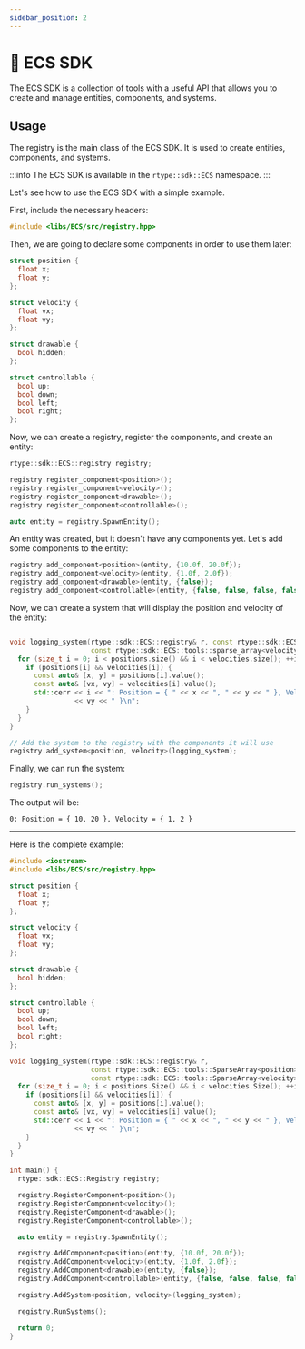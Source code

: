 ```yaml
---
sidebar_position: 2
---
```


# 🧩 ECS SDK

The ECS SDK is a collection of tools with a useful API that allows you to create and manage entities, components, and systems.

## Usage

The registry is the main class of the ECS SDK. It is used to create entities, components, and systems.

:::info
The ECS SDK is available in the `rtype::sdk::ECS` namespace.
:::

Let's see how to use the ECS SDK with a simple example.

First, include the necessary headers:

```cpp
#include <libs/ECS/src/registry.hpp>
````

Then, we are going to declare some components in order to use them later:

```cpp
struct position {
  float x;
  float y;
};

struct velocity {
  float vx;
  float vy;
};

struct drawable {
  bool hidden;
};

struct controllable {
  bool up;
  bool down;
  bool left;
  bool right;
};
```

Now, we can create a registry, register the components, and create an entity:

```cpp
rtype::sdk::ECS::registry registry;

registry.register_component<position>();
registry.register_component<velocity>();
registry.register_component<drawable>();
registry.register_component<controllable>();

auto entity = registry.SpawnEntity();
```

An entity was created, but it doesn't have any components yet. Let's add some components to the entity:

```cpp
registry.add_component<position>(entity, {10.0f, 20.0f});
registry.add_component<velocity>(entity, {1.0f, 2.0f});
registry.add_component<drawable>(entity, {false});
registry.add_component<controllable>(entity, {false, false, false, false});
```

Now, we can create a system that will display the position and velocity of the entity:

```cpp

void logging_system(rtype::sdk::ECS::registry& r, const rtype::sdk::ECS::tools::sparse_array<position>& positions,
                    const rtype::sdk::ECS::tools::sparse_array<velocity>& velocities) {
  for (size_t i = 0; i < positions.size() && i < velocities.size(); ++i) {
    if (positions[i] && velocities[i]) {
      const auto& [x, y] = positions[i].value();
      const auto& [vx, vy] = velocities[i].value();
      std::cerr << i << ": Position = { " << x << ", " << y << " }, Velocity = { " << vx << ", "
                << vy << " }\n";
    }
  }
}

// Add the system to the registry with the components it will use
registry.add_system<position, velocity>(logging_system);
```

Finally, we can run the system:

```cpp
registry.run_systems();
```

The output will be:

```
0: Position = { 10, 20 }, Velocity = { 1, 2 }
```

---

Here is the complete example:

```cpp
#include <iostream>
#include <libs/ECS/src/registry.hpp>

struct position {
  float x;
  float y;
};

struct velocity {
  float vx;
  float vy;
};

struct drawable {
  bool hidden;
};

struct controllable {
  bool up;
  bool down;
  bool left;
  bool right;
};

void logging_system(rtype::sdk::ECS::registry& r,
                    const rtype::sdk::ECS::tools::SparseArray<position>& positions,
                    const rtype::sdk::ECS::tools::SparseArray<velocity>& velocities) {
  for (size_t i = 0; i < positions.Size() && i < velocities.Size(); ++i) {
    if (positions[i] && velocities[i]) {
      const auto& [x, y] = positions[i].value();
      const auto& [vx, vy] = velocities[i].value();
      std::cerr << i << ": Position = { " << x << ", " << y << " }, Velocity = { " << vx << ", "
                << vy << " }\n";
    }
  }
}

int main() {
  rtype::sdk::ECS::Registry registry;

  registry.RegisterComponent<position>();
  registry.RegisterComponent<velocity>();
  registry.RegisterComponent<drawable>();
  registry.RegisterComponent<controllable>();

  auto entity = registry.SpawnEntity();

  registry.AddComponent<position>(entity, {10.0f, 20.0f});
  registry.AddComponent<velocity>(entity, {1.0f, 2.0f});
  registry.AddComponent<drawable>(entity, {false});
  registry.AddComponent<controllable>(entity, {false, false, false, false});

  registry.AddSystem<position, velocity>(logging_system);

  registry.RunSystems();

  return 0;
}
```
